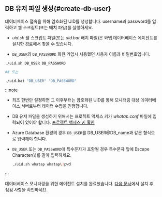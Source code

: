 ## DB 유저 파일 생성{#create-db-user}

데이터베이스 접속을 위해 암호화된 UID를 생성합니다. username과 password를 입력하고 쉘 스크립트(또는 배치 파일)를 실행하세요. 

* *uid.sh* 쉘 스크립트 파일(또는 *uid.bat* 배치 파일)은 와탭 데이터베이스 에이전트를 설치한 경로에서 찾을 수 있습니다.

* `DB_USER`와 `DB_PASSWORD` 회원 가입시 사용했던 사용자 이름과 비밀번호입니다.

```bash title='uid.sh | uid.bat'
./uid.sh DB_USER DB_PASSWORD

## 또는

./uid.bat "DB_USER" "DB_PASSWORD"
```

:::note
* 최초 한번만 설정하면 그 이후부터는 암호화된 UID를 통해 모니터링 대상 데이터베이스 서버로부터 데이터 수집을 진행합니다.
* DB 유저 파일을 생성하기 위해서는 프로젝트 액세스 키가 *whatap.conf* 파일에 입력되어 있어야 합니다. [프로젝트 액세스 키 확인](#check-accesskey)
* Azure Database 환경의 경우 `DB_USER`를 DB_USER@DB_name과 같은 형식으로 입력해야 합니다.
* `DB_USER` 또는 `DB_PASSWORD`에 특수문자가 포함될 경우 특수문자 앞에 Escape Character(\\)를 같이 입력하세요.

  ```bash title='예시'
  ./uid.sh whatap whatap\!pwd
  ```
:::

데이터베이스 모니터링을 위한 에이전트 설치를 완료했습니다. [다음 문서](after-install-db-agent)에서 설치 후 점검 사항을 확인하세요.